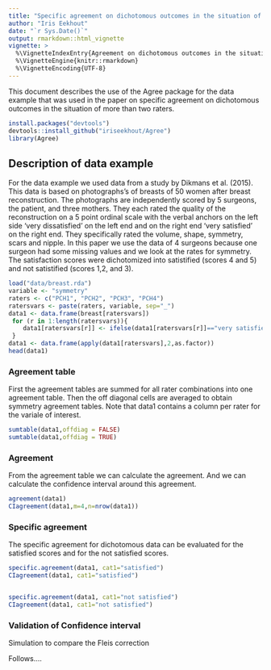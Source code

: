 ```yaml
---
title: "Specific agreement on dichotomous outcomes in the situation of more than two raters"
author: "Iris Eekhout"
date: "`r Sys.Date()`"
output: rmarkdown::html_vignette
vignette: >
  %\VignetteIndexEntry{Agreement on dichotomous outcomes in the situation of more than two raters}
  %\VignetteEngine{knitr::rmarkdown}
  %\VignetteEncoding{UTF-8}
---
```


This document describes the use of the Agree package for the data example that was used in the paper on specific agreement on dichotomous outcomes in the situation of more than two raters.  

```r
install.packages("devtools")
devtools::install_github("iriseekhout/Agree")
library(Agree)
```

## Description of data example
For the data example we used data from a study by Dikmans et al. (2015). This data is based on photographs’s of breasts of 50 women after breast reconstruction. The photographs are  independently scored by 5 surgeons, the patient, and three mothers. They each rated the quality of the reconstruction on a 5 point ordinal scale with the verbal anchors on the left side ‘very dissatisfied’ on the left end and on the right end ‘very satisfied’ on the right end. They specifically rated the volume, shape, symmetry, scars and nipple. In this paper we use the data of 4 surgeons because one surgeon had some missing values and we look at the rates for symmetry. The satisfaction scores were dichotomized into satistified (scores 4 and 5) and not satistified (scores 1,2, and 3).

```r
load("data/breast.rda")
variable <- "symmetry"
raters <- c("PCH1", "PCH2", "PCH3", "PCH4")
ratersvars <- paste(raters, variable, sep="_")
data1 <- data.frame(breast[ratersvars])
 for (r in 1:length(ratersvars)){
    data1[ratersvars[r]] <- ifelse(data1[ratersvars[r]]=="very satisfied"|data1[ratersvars[r]]=="satisfied","satisfied","not satisfied")
 }
data1 <- data.frame(apply(data1[ratersvars],2,as.factor))
head(data1)
```

### Agreement table
First the agreement tables are summed for all rater combinations into one agreement table. Then the off diagonal cells are averaged to obtain symmetry agreement tables. Note that data1 contains a column per rater for the variale of interest.

```r
sumtable(data1,offdiag = FALSE)
sumtable(data1,offdiag = TRUE)
```

### Agreement
From the agreement table we can calculate the agreement. And we can calculate the confidence interval around this agreement.
```r
agreement(data1)
CIagreement(data1,m=4,n=nrow(data1))

```


### Specific agreement
The specific agreement for dichotomous data can be evaluated for the satisfied scores and for the not satisfied scores. 
```r
specific.agreement(data1, cat1="satisfied")
CIagreement(data1, cat1="satisfied")


specific.agreement(data1, cat1="not satisfied")
CIagreement(data1, cat1="not satisfied")

```

### Validation of Confidence interval
Simulation to compare the Fleis correction

Follows....
